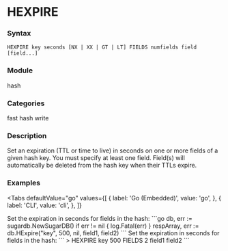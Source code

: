 
# HEXPIRE

### Syntax
```
HEXPIRE key seconds [NX | XX | GT | LT] FIELDS numfields field [field...]
```

### Module
<span className="acl-category">hash</span>

### Categories 
<span className="acl-category">fast</span>
<span className="acl-category">hash</span>
<span className="acl-category">write</span>

### Description 
Set an expiration (TTL or time to live) in seconds on one or more fields of a given hash key. 
You must specify at least one field. Field(s) will automatically be deleted from the hash key when their TTLs expire.

### Examples

<Tabs
  defaultValue="go"
  values={[
    { label: 'Go (Embedded)', value: 'go', },
    { label: 'CLI', value: 'cli', },
  ]}
>
  <TabItem value="go">
    Set the expiration in seconds for fields in the hash:
    ```go
    db, err := sugardb.NewSugarDB()
    if err != nil {
      log.Fatal(err)
    }
    respArray, err := db.HExpire("key", 500, nil, field1, field2)
    ```
  </TabItem>
  <TabItem value="cli">
    Set the expiration in seconds for fields in the hash:
    ```
    > HEXPIRE key 500 FIELDS 2 field1 field2
    ```
  </TabItem>
</Tabs>
